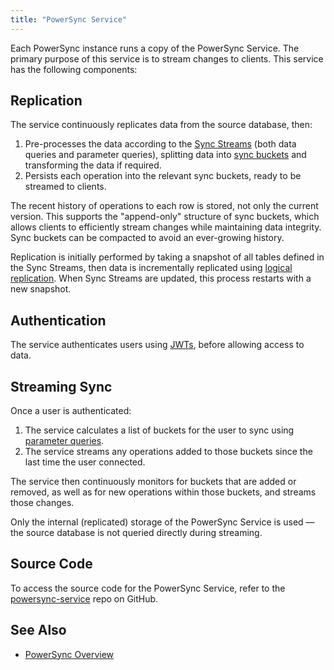 ```yaml
---
title: "PowerSync Service"
---
```


Each PowerSync instance runs a copy of the PowerSync Service. The primary purpose of this service is to stream changes to clients.
This service has the following components:

## Replication

The service continuously replicates data from the source database, then:

1. Pre-processes the data according to the [Sync Streams](/usage/sync-streams) (both data queries and parameter queries), splitting data into [sync buckets](/usage/sync-rules/organize-data-into-buckets) and transforming the data if required.
2. Persists each operation into the relevant sync buckets, ready to be streamed to clients.

The recent history of operations to each row is stored, not only the current version. This supports the "append-only" structure of sync buckets, which allows clients to efficiently stream changes while maintaining data integrity. Sync buckets can be compacted to avoid an ever-growing history.

Replication is initially performed by taking a snapshot of all tables defined in the Sync Streams, then data is incrementally replicated using [logical replication](https://www.postgresql.org/docs/current/logical-replication.html). When Sync Streams are updated, this process restarts with a new snapshot.

## Authentication

The service authenticates users using [JWTs](/installation/authentication-setup), before allowing access to data.

## Streaming Sync

Once a user is authenticated:

1. The service calculates a list of buckets for the user to sync using [parameter queries](/usage/sync-rules/parameter-queries).
2. The service streams any operations added to those buckets since the last time the user connected.

The service then continuously monitors for buckets that are added or removed, as well as for new operations within those buckets, and streams those changes.

Only the internal (replicated) storage of the PowerSync Service is used — the source database is not queried directly during streaming.

## Source Code

To access the source code for the PowerSync Service, refer to the [powersync-service](https://github.com/powersync-ja/powersync-service) repo on GitHub.

## See Also

* [PowerSync Overview](/intro/powersync-overview)
